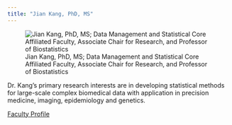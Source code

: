 ```yaml
---
title: "Jian Kang, PhD, MS"
---
```

::: {.grid}

::: {.g-col-6}
![Jian Kang, PhD, MS; Data Management and Statistical Core Affiliated Faculty, Associate Chair for Research, and Professor of Biostatistics](../images/jiankang.jpg)
:::

::: {.g-col-6}
Dr. Kang's primary research interests are in developing statistical methods for large-scale complex biomedical data with application in precision medicine, imaging, epidemiology and genetics.

[Faculty Profile](https://sph.umich.edu/faculty-profiles/kang-jian.html)      
:::
:::